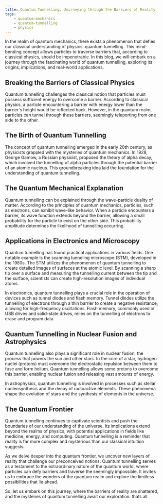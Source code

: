 ```yaml
---
title: Quantum Tunnelling: Journeying through the Barriers of Reality
tags:
	- quantum-mechanics
	- quantum-tunnelling
	- physics
---
```


In the realm of quantum mechanics, there exists a phenomenon that defies our classical understanding of physics: quantum tunnelling. This mind-bending concept allows particles to traverse barriers that, according to classical physics, should be impenetrable. In this blog, we will embark on a journey through the fascinating world of quantum tunnelling, exploring its origins, implications, and real-world applications.

## Breaking the Barriers of Classical Physics

Quantum tunnelling challenges the classical notion that particles must possess sufficient energy to overcome a barrier. According to classical physics, a particle encountering a barrier with energy lower than the barrier's height would be reflected back. However, in the quantum realm, particles can tunnel through these barriers, seemingly teleporting from one side to the other.

## The Birth of Quantum Tunnelling

The concept of quantum tunnelling emerged in the early 20th century, as physicists grappled with the mysteries of quantum mechanics. In 1928, George Gamow, a Russian physicist, proposed the theory of alpha decay, which involved the tunnelling of alpha particles through the potential barrier of an atomic nucleus. This groundbreaking idea laid the foundation for the understanding of quantum tunnelling.

## The Quantum Mechanical Explanation

Quantum tunnelling can be explained through the wave-particle duality of matter. According to the principles of quantum mechanics, particles, such as electrons, can exhibit wave-like behavior. When a particle encounters a barrier, its wave function extends beyond the barrier, allowing a small probability for the particle to exist on the other side. This probability amplitude determines the likelihood of tunnelling occurring.

## Applications in Electronics and Microscopy

Quantum tunnelling has found practical applications in various fields. One notable example is the scanning tunneling microscope (STM), developed in the 1980s. The STM utilizes the phenomenon of quantum tunnelling to create detailed images of surfaces at the atomic level. By scanning a sharp tip over a surface and measuring the tunnelling current between the tip and the surface, scientists can create high-resolution images of individual atoms.

In electronics, quantum tunnelling plays a crucial role in the operation of devices such as tunnel diodes and flash memory. Tunnel diodes utilize the tunnelling of electrons through a thin barrier to create a negative resistance, allowing for high-frequency oscillations. Flash memory, commonly used in USB drives and solid-state drives, relies on the tunnelling of electrons to erase and program data.

## Quantum Tunnelling in Nuclear Fusion and Astrophysics

Quantum tunnelling also plays a significant role in nuclear fusion, the process that powers the sun and other stars. In the core of a star, hydrogen nuclei (protons) must overcome the electrostatic repulsion between them to fuse and form helium. Quantum tunnelling allows some protons to overcome this barrier, enabling nuclear fusion and releasing vast amounts of energy.

In astrophysics, quantum tunnelling is involved in processes such as stellar nucleosynthesis and the decay of radioactive elements. These phenomena shape the evolution of stars and the synthesis of elements in the universe.

## The Quantum Frontier

Quantum tunnelling continues to captivate scientists and push the boundaries of our understanding of the universe. Its implications extend beyond the realms of physics, with potential applications in fields like medicine, energy, and computing. Quantum tunnelling is a reminder that reality is far more complex and mysterious than our classical intuition suggests.

As we delve deeper into the quantum frontier, we uncover new layers of reality that challenge our preconceived notions. Quantum tunnelling serves as a testament to the extraordinary nature of the quantum world, where particles can defy barriers and traverse the seemingly impossible. It invites us to embrace the wonders of the quantum realm and explore the limitless possibilities that lie ahead.

So, let us embark on this journey, where the barriers of reality are shattered, and the mysteries of quantum tunnelling await our exploration. thats all
